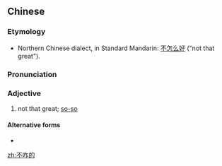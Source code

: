 ==Chinese==
{{zh-forms}}

===Etymology===
* Northern Chinese dialect, in Standard Mandarin: [[不怎么好]] ("not that great").

===Pronunciation===
{{zh-pron
|m=不zǎdì
|cat=a
}}

===Adjective===
{{zh-adj}}

# {{lb|zh|slang}} not that great; [[so-so]]

====Alternative forms====
* {{l|zh|不咋地}}

[[zh:不咋的]]